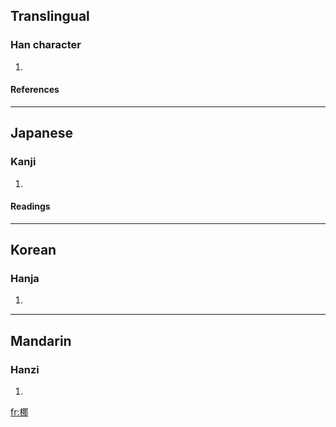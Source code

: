 ==Translingual==
===Han character===
{{Han char|rn=75|rad=木|as=07|sn=11|four=4792<sub>7</sub>|canj=木尸手中 (DSQL)}}
# {{defn|Han|sort=木07}}
====References====
{{Han ref|kx=0529.110|dkj=14856|dj=0917.220|hdz=21208.040|uh=689B|ud=26779|bh=D5CA|bd=54730}}

----
==Japanese==
===Kanji===
{{ja-kanji|grade=|rs=木07}}
# {{defn|Japanese}} 
====Readings====
{{ja-readings|on=[[だ]] (da), [[な]] (na)|kun=[[なぎ]] (nagi)}}

----
==Korean==
===Hanja===
{{ko-hanja|hangeul=나|eumhun=|rv=na|mr=na|y=na}}
# {{defn|Korean}}

----
==Mandarin==
===Hanzi===
{{cmn-hanzi|pin=[[nuó]] ([[nuo2]])|wg=no<sup>2</sup>}}
# {{defn|Mandarin}}

[[fr:梛]]